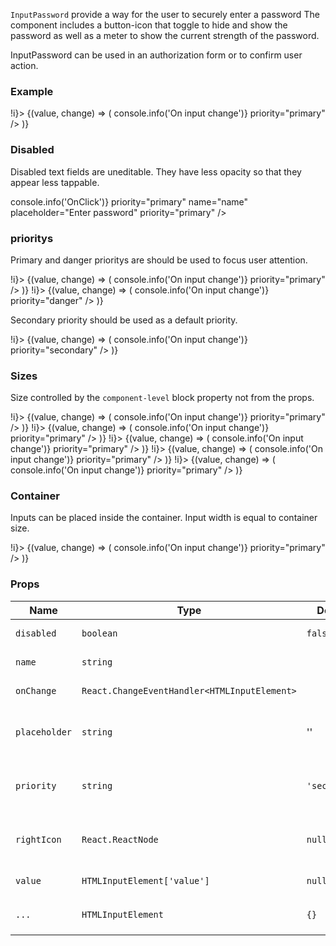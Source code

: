 
`InputPassword` provide a way for the user to securely enter a password
The component includes a button-icon that toggle to hide and show the
password as well as a meter to show the current strength of the password.

InputPassword can be used in an authorization form or to confirm user action.

### Example

<Playground>
  <State initial={false} change={(i) => !i}>
    {(value, change) => (
      <InputPassword
        onClick={change}
        name="name"
        placeholder="Enter password"
        onChange={(event) => console.info('On input change')}
        priority="primary"
      />
    )}
  </State>
</Playground>

### Disabled

Disabled text fields are uneditable. They have less opacity so that they appear less tappable.

<Playground>
  <InputPassword
    disabled
    onClick={(event) => console.info('OnClick')}
    priority="primary"
    name="name"
    placeholder="Enter password"
    priority="primary"
  />
</Playground>

### prioritys

Primary and danger prioritys are should be used to focus user attention.

<Playground direction="vertical">
  <State initial={false} change={(i) => !i}>
    {(value, change) => (
      <InputPassword
        onClick={change}
        name="name"
        placeholder="Enter password"
        onChange={(event) => console.info('On input change')}
        priority="primary"
      />
    )}
  </State>
  <State initial={false} change={(i) => !i}>
    {(value, change) => (
      <InputPassword
        onClick={change}
        name="name"
        placeholder="Enter password"
        onChange={(event) => console.info('On input change')}
        priority="danger"
      />
    )}
  </State>
</Playground>

Secondary priority should be used as a default priority.

<Playground direction="vertical">
  <State initial={false} change={(i) => !i}>
    {(value, change) => (
      <InputPassword
        onClick={change}
        name="name"
        placeholder="Enter password"
        onChange={(event) => console.info('On input change')}
        priority="secondary"
      />
    )}
  </State>
</Playground>

### Sizes

Size controlled by the `component-level` block property not from the props.

<Playground direction="vertical">
  <block.S>
    <State initial={false} change={(i) => !i}>
      {(value, change) => (
        <InputPassword
          onClick={change}
          priority="primary"
          name="name"
          placeholder="Enter password"
          onChange={(event) => console.info('On input change')}
          priority="primary"
        />
      )}
    </State>
  </block.S>
  <block.M>
    <State initial={false} change={(i) => !i}>
      {(value, change) => (
        <InputPassword
          onClick={change}
          priority="primary"
          name="name"
          placeholder="Enter password"
          onChange={(event) => console.info('On input change')}
          priority="primary"
        />
      )}
    </State>
  </block.M>
  <block.L>
    <State initial={false} change={(i) => !i}>
      {(value, change) => (
        <InputPassword
          onClick={change}
          priority="primary"
          name="name"
          placeholder="Enter password"
          onChange={(event) => console.info('On input change')}
          priority="primary"
        />
      )}
    </State>
  </block.L>
  <block.XL>
    <State initial={false} change={(i) => !i}>
      {(value, change) => (
        <InputPassword
          onClick={change}
          priority="primary"
          name="name"
          placeholder="Enter password"
          onChange={(event) => console.info('On input change')}
          priority="primary"
        />
      )}
    </State>
  </block.XL>
  <block.H>
    <State initial={false} change={(i) => !i}>
      {(value, change) => (
        <InputPassword
          onClick={change}
          priority="primary"
          name="name"
          placeholder="Enter password"
          onChange={(event) => console.info('On input change')}
          priority="primary"
        />
      )}
    </State>
  </block.H>
</Playground>

### Container

Inputs can be placed inside the container. Input width is equal to container size.

<Playground direction="vertical">
  <block.L>
    <State initial={false} change={(i) => !i}>
      {(value, change) => (
        <InputPassword
          onClick={change}
          priority="primary"
          name="name"
          placeholder="Enter password"
          onChange={(event) => console.info('On input change')}
          priority="primary"
        />
      )}
    </State>
  </block.L>
</Playground>

### Props

| Name          | Type                                         | Default       | Description                                                 |
| ------------- | -------------------------------------------- | ------------- | ----------------------------------------------------------- |
| `disabled`    | `boolean`                                    | `false`       | HTML disabled attribute                                     |
| `name`        | `string`                                     |               | HTML name attribute                                         |
| `onChange`    | `React.ChangeEventHandler<HTMLInputElement>` |               | Callback when input is changed                              |
| `placeholder` | `string`                                     | ''            | CSS pseudo-element represents the placeholder text          |
| `priority`    | `string`                                     | `'secondary'` | Priority prop to style InputPassword component              |
| `rightIcon`   | `React.ReactNode`                            | `null`        | Component to show on the right side of the text (ex.: Icon) |
| `value`       | `HTMLInputElement['value']`                  | `null`        | HTML value attribute                                        |
| `...`         | `HTMLInputElement`                           | `{}`          | Other props are inherited from `HTMLInputElement`           |
